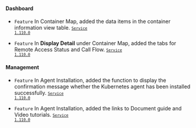 #### Dashboard​

- <code class="Feature">Feature</code> In <span class="uitext">Container Map</span>, added the data items in the container information view table. <code class='changelog-service'><a href="../release-notes/service/service-1_110_x"><code class='changelog-service'>Service 1.110.0​</code></a></code>

- <code class="Feature">Feature</code> In <b>Display Detail</b> under <span class="uitext">Container Map</span>, added the tabs for <span class="uitext">Remote Access Status</span> and <span class="uitext">Call Flow</span>. <code class='changelog-service'><a href="../release-notes/service/service-1_110_x"><code class='changelog-service'>Service 1.110.0​</code></a></code>

#### Management​

- <code class="Feature">Feature</code> In <span class="uitext">Agent Installation</span>, added the function to display the confirmation message whether the Kubernetes agent has been installed successfully. <code class='changelog-service'><a href="../release-notes/service/service-1_110_x"><code class='changelog-service'>Service 1.110.0​</code></a></code>

- <code class="Feature">Feature</code> In <span class="uitext">Agent Installation</span>, added the links to Document guide and Video tutorials. <code class='changelog-service'><a href="../release-notes/service/service-1_110_x"><code class='changelog-service'>Service 1.110.0​</code></a></code>

